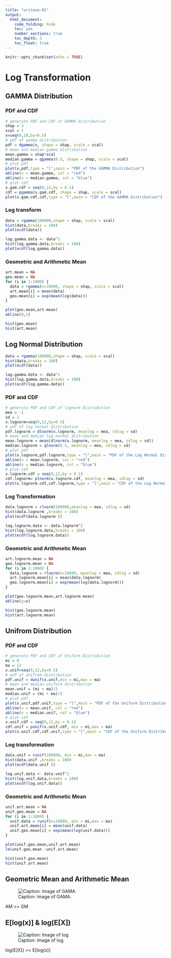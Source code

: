 ```yaml
---
title: "writeuo-05"
output: 
  html_document: 
    code_folding: hide
    toc: yes
    number_sections: true
    toc_depth: 3
    toc_float: true
---
```


```r
knitr::opts_chunk$set(echo = TRUE)
```

# Log Transformation

## GAMMA Distribution

### PDF and CDF

```r
# generate PDF and CDF of GAMMA Distribution
shap = 3
scal = 1
x=seq(0,10,by=0.5)
# pdf of gamma distribution
pdf = dgamma(x, shape = shap, scale = scal)
# mean and median gamma distribution
mean.gamma = shap*scal
median.gamma = qgamma(0.5, shape = shap, scale = scal)
# plot pdf
plot(x,pdf,type = "l",main = "PDF of the GAMMA Distribution")
abline(v = mean.gamma, col = "red")
abline(v = median.gamma, col = "blue")
# plot cdf
x.gam.cdf = seq(0,15,by = 0.1)
cdf = pgamma(x.gam.cdf, shape = shap, scale = scal)
plot(x.gam.cdf,cdf,type = "l",main = "CDF of the GAMMA Distribution")
```

### Log transform

```r
data = rgamma(100000,shape = shap, scale = scal)
hist(data,breaks = 100)
plot(ecdf(data))

log.gamma.data <- data^2
hist(log.gamma.data,breaks = 100)
plot(ecdf(log.gamma.data))
```

### Geometric and Arithmetic Mean

```r
art.mean = NA
geo.mean = NA
for (i in 1:1000) {
  data = rgamma(n=10000, shape = shap, scale = scal)
  art.mean[i] = mean(data)
  geo.mean[i] = exp(mean(log(data)))
}

plot(geo.mean,art.mean)
abline(0,1)

hist(geo.mean)
hist(art.mean)
```


## Log Normal Distribution

```r
data = rgamma(100000,shape = shap, scale = scal)
hist(data,breaks = 100)
plot(ecdf(data))

log.gamma.data <- data^2
hist(log.gamma.data,breaks = 100)
plot(ecdf(log.gamma.data))
```

### PDF and CDF

```r
# generate PDF and CDF of lognorm Distribution
mea = -1
sd = 1
x.lognorm=seq(0,12,by=0.5)
# pdf of log normal distribution
pdf.lognorm = dlnorm(x.lognorm, meanlog = mea, sdlog = sd)
# mean and median log normal distribution
mean.lognorm = mean(dlnorm(x.lognorm, meanlog = mea, sdlog = sd))
median.lognorm = qlnorm(0.5, meanlog = mea, sdlog = sd)
# plot pdf
plot(x.lognorm,pdf.lognorm,type = "l",main = "PDF of the Log Normal Distribution")
abline(v = mean.lognorm, col = "red")
abline(v = median.lognorm, col = "blue")
# plot cdf
x.lognorm.cdf = seq(0,12,by = 0.1)
cdf.lognorm= plnorm(x.lognorm.cdf, meanlog = mea, sdlog = sd)
plot(x.lognorm.cdf,cdf.lognorm,type = "l",main = "CDF of the Log Normal Distribution")
```

### Log Transformation

```r
data.lognorm = rlnorm(100000,meanlog = mea, sdlog = sd)
hist(data.lognorm ,breaks = 100)
plot(ecdf(data.lognorm ))

log.lognorm.data <- data.lognorm^2
hist(log.lognorm.data,breaks = 100)
plot(ecdf(log.lognorm.data))
```

### Geometric and Arithmetic Mean

```r
art.lognorm.mean = NA
geo.lognorm.mean = NA
for (i in 1:1000) {
  data.lognorm = rlnorm(n=10000, meanlog = mea, sdlog = sd)
  art.lognorm.mean[i] = mean(data.lognorm)
  geo.lognorm.mean[i] = exp(mean(log(data.lognorm)))
}

plot(geo.lognorm.mean,art.lognorm.mean)
abline(y=x)

hist(geo.lognorm.mean)
hist(art.lognorm.mean)
```

## Unifrom Distribution

### PDF and CDF

```r
# generate PDF and CDF of Uniform Distribution
mi = 0
ma = 12
x.unif=seq(0,12,by=0.5)
# pdf of unifrom distribution
pdf.unif = dunif(x.unif,min = mi,max = ma)
# mean and median uniform distribution
mean.unif = (mi + ma)/2
median.unif = (mi + ma)/2
# plot pdf
plot(x.unif,pdf.unif,type = "l",main = "PDF of the Uniform Distribution")
abline(v = mean.unif, col = "red")
abline(v = median.unif, col = "blue")
# plot cdf
x.unif.cdf = seq(0,12,by = 0.1)
cdf.unif = punif(x.unif.cdf, min = mi,max = ma)
plot(x.unif.cdf,cdf.unif,type = "l",main = "CDF of the Uniform Distribution")
```

### Log transformation

```r
data.unif = runif(100000, min = mi,max = ma)
hist(data.unif ,breaks = 100)
plot(ecdf(data.unif ))

log.unif.data <- data.unif^2
hist(log.unif.data,breaks = 100)
plot(ecdf(log.unif.data))
```

### Geometric and Arithmetic Mean

```r
unif.art.mean = NA
unif.geo.mean = NA
for (i in 1:1000) {
  unif.data = runif(n=10000, min = mi,max = ma)
  unif.art.mean[i] = mean(unif.data)
  unif.geo.mean[i] = exp(mean(log(unif.data)))
}

plot(unif.geo.mean,unif.art.mean)
lm(unif.geo.mean ~unif.art.mean)

hist(unif.geo.mean)
hist(unif.art.mean)
```

## Geometric Mean and Arithmetic Mean

![Caption: Image of GAMA.](/Users/wenqi/Projects/probability-and-inference-portfolio-wenqi-lyu/05-log-transformation/AMGM.jpg)

AM >= GM

## E[log(x)] & log(E[X])

![Caption: Image of log.](/Users/wenqi/Projects/probability-and-inference-portfolio-wenqi-lyu/05-log-transformation/log.jpg)

log(E[X]) >= E[log(x)] 